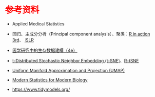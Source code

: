 # 参考资料 {.unnumbered style="color:red"}

-   Applied Medical Statistics

-   回归、主成分分析（Principal component analysis）、聚类：[R in action 3rd](https://livebook.manning.com/book/r-in-action-third-edition)、 [ISLR](https://www.statlearning.com/)

-   [医学研究中的生存数据建模（4e）](https://bookdown.org/wangzhen/survival/)

-   [t-Distributed Stochastic Neighbor Embedding (t-SNE)](https://lvdmaaten.github.io/tsne/)、[R-tSNE](https://cran.r-project.org/web/packages/tsne/)

-   [Uniform Manifold Approximation and Projection (UMAP)](https://umap-learn.readthedocs.io/en/latest/){.uri}

-   [Modern Statistics for Modern Biology](https://www.huber.embl.de/msmb/)

-   <https://www.tidymodels.org/>
